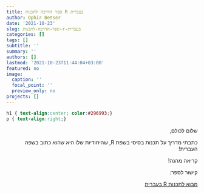 ```yaml
---
title: ספר הדרכה לתכנות R בעברית
author: Ophir Betser
date: '2021-10-23'
slug: ספר-הדרכה-לתכנות-r-בעברית
categories: []
tags: []
subtitle: ''
summary: ''
authors: []
lastmod: '2021-10-23T11:44:04+03:00'
featured: no
image:
  caption: ''
  focal_point: ''
  preview_only: no
projects: []
---
```


```css
h1 { text-align:center; color:#296993;}
p { text-align:right;}
```

<div style="text-align:right;" dir="rtl">


שלום לכולם,

כתבתי מדריך על תכנות בסיסי בשפת 
R,
שהיחודיות שלו היא שהוא כתוב בשפה העברית!

קריאה מהנה!

קישור לספר:


[מבוא לתכנות R בעברית](https://ophirbetser.github.io/intro_to_R_in_hebrew/)

</div>
